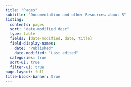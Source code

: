 ```yaml
---
title: "Pages"
subtitle: "Documentation and other Resources about R"
listing:
  contents: pages
  sort: "date-modified desc"
  type: table
  fields: [date-modified, date, title]
  field-display-names:
    date: "Published"
    date-modified: "Last edited"  
  categories: true
  sort-ui: true
  filter-ui: true
page-layout: full
title-block-banner: true
---
```

